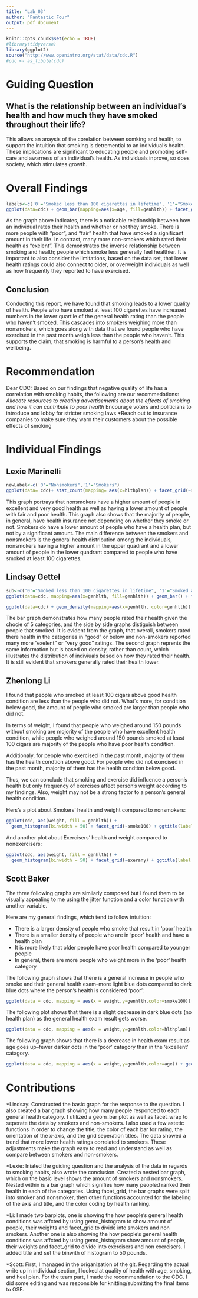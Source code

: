 ```yaml
---
title: "Lab_03"
author: "Fantastic Four"
output: pdf_document
---
```


```r
knitr::opts_chunk$set(echo = TRUE)
#library(tidyverse)
library(ggplot2)
source("http://www.openintro.org/stat/data/cdc.R")
#cdc <- as_tibble(cdc)
```

# Guiding Question
## What is the relationship between an individual's health and how much they have smoked throughout their life? 
This allows an anaysis of the corelation between somking and health, to support the intuition that smoking is detremential to an individual's health. These implications are significant to educating people and promoting self-care and awarness of an individual's health. As individuals inprove, so does society, which stimulates growth.

# Overall Findings
```r
labels<-c('0'="Smoked less than 100 cigarettes in lifetime", '1'="Smoked at least 100 cigarettes in lifetime")
ggplot(data=cdc) + geom_bar(mapping=aes(x=age, fill=genhlth)) + facet_grid(genhlth~smoke100, labeller=labeller(smoke100=labels)) + ggtitle("Distribution of age of smokers and nonsmokers with health rating")
```
As the graph above indicates, there is a noticable relationship between how an individual rates their health and whether or not they smoke. There is more people with "poor", and "fair" health that have smoked a significant amount in their life. In contrast, many more non-smokers which rated their health as "exelent". This demonstrates the inverse relationship between smoking and health; people which smoke less generally feel healthier.
It is important to also consider the limitations, based on the data set, that lower health ratings could also connect to older, or overweight individuals as well as how frequently they reported to have exercised.

## Conclusion  
Conducting this report, we have found that smoking leads to a lower quality of health.  People who have smoked at least 100 cigarettes have increased numbers in the lower quartile of the general health rating than the people who haven't smoked. This cascades into smokers weighing more than nonsmokers, which goes along with data that we found people who have exercised in the past month weigh less than the people who haven't. This supports the claim, that smoking is harmful to a person's health and wellbeing. 


# Recommendation
Dear CDC: Based on our findings that negative quality of life has a correlation with smoking habits, the following are our recommedations:
*Allocate resources to creating advertisements about the effects of smoking and how it can contribute to poor health
*Encourage voters and politicians to introduce and lobby for stricter smoking laws
*Reach out to insurance companies to make sure they warn their customers about the possible effects of smoking

# Individual Findings

## Lexie Marinelli
```r
newLabel<-c('0'="Nonsmokers",'1'="Smokers")
ggplot(data= cdc)+ stat_count(mapping= aes(x=hlthplan)) + facet_grid(~smoke100, labeller=labeller(smoke100=newLabel)) +geom_bar(mapping= aes(x=hlthplan, fill= genhlth), position= "dodge") + theme(aspect.ratio=1) + ggtitle(label = "             Smokers vs. Nonsmokers") +xlab(label= "Health Plan") +ylab(label= "Amount of people")
```
  
  This graph portrays that nonsmokers have a higher amount of people in excellent and very good health as well as having a lower amount of people with fair and poor health. This graph also shows that the majority of people, in general, have health insurance not depending on whether they smoke or not. Smokers do have a lower amount of people who have a health plan, but not by a significant amount. The main difference between the smokers and nonsmokers is the general health distribution among the individuals, nonsmokers having a higher amount in the upper quadrant and a lower amount of people in the lower quadrant compared to people who have smoked at least 100 cigarettes.
  
## Lindsay Gettel
```r
sub<-c('0'="Smoked less than 100 cigarettes in lifetime", '1'="Smoked at least 100 cigarettes in lifetime")
ggplot(data=cdc, mapping=aes(x=genhlth, fill=genhlth)) + geom_bar() + facet_wrap(~smoke100, labeller = labeller(smoke100=sub)) +ggtitle("Smokers vs. Nonsmokers with health rating") + theme(axis.text.x=element_text(angle=90))
```
```r
ggplot(data=cdc) + geom_density(mapping=aes(x=genhlth, color=genhlth)) + facet_wrap(~smoke100, labeller = labeller(smoke100=sub)) +ggtitle("Smokers vs. Nonsmokers with health rating by density") + theme(axis.text.x=element_text(angle=90))
```

The bar graph demonstrates how many people rated their health given the chocie of 5 categories, and the side by side graphs distiguish between people that smoked. It is evident from the graph, that overall, smokers rated there health in the categories in "good" or below and non-smokers reported many more "exelent" or "very good" ratings.
The second graph reprents the same information but is based on density, rather than count, which illustrates the distribution of indiviuals based on how they rated their health. It is still evident that smokers generally rated their health lower.

## Zhenlong Li
I found that people who smoked at least 100 cigars above good health condition are less than the people who did not. What's more, for condition below good, the amount of people who smoked are larger than people who did not. 

In terms of weight, I found that people who weighed around 150 pounds without smoking are mojority of the people who have excellent health condition, while people who weighed around 150 pounds smoked at least 100 cigars are majority of the people who have poor health condition.

Additionaly, for people who exercised in the past month, majority of them has the health condtion above good. For people who did not exercised in the past month, majority of them has the health condtion below good.

Thus, we can conclude that smoking and exercise did influence a person's health but only frequency of exercises affect person's weight according to my findings. Also, weight may not be a strong factor to a person's general health condition.

Hers's a plot about Smokers' health and weight compared to nonsmokers:
```r
ggplot(cdc, aes(weight, fill = genhlth)) +
  geom_histogram(binwidth = 50) + facet_grid(~smoke100) + ggtitle(label = "Smokers' health and weight compared to nonsmokers ", subtitle = "Created by Li") +xlab(label= "weight") +ylab(label= "Amount of people (out of 20,000)")
```
And another plot about Exercisers' health and weight compared to nonexercisers:
```r
ggplot(cdc, aes(weight, fill = genhlth)) +
  geom_histogram(binwidth = 50) + facet_grid(~exerany) + ggtitle(label = "Exercisers' health and weight compared to nonexercisers ", subtitle = "Created by Li") +xlab(label= "weight") +ylab(label= "Amount of people (out of 20,000)")
```

## Scott Baker
The three following graphs are similarly composed but I found them to be visually appealing to me using the jitter function and a color function with another variable.

Here are my general findings, which tend to follow intuition:

* There is a larger density of people who smoke that result in 'poor' health
* There is a smaller density of people who are in 'poor' health and have a health plan
* It is more likely that older people have poor health compared to younger people
* In general, there are more people who weight more in the 'poor' health category

The following graph shows that there is a general increase in people who smoke and their general health exam--more light blue dots compared to dark blue dots where the person's health is considered 'poor':
```r
ggplot(data = cdc, mapping = aes(x = weight,y=genhlth,color=smoke100)) + geom_jitter() + ggtitle(label = "Comparing weight to general health with visualization of smoking") +xlab("Weight(lbs)") + ylab("General Health Exam Result")
```

The following plot shows that there is a slight decrease in dark blue dots (no health plan) as the general health exam result gets worse.

```r
ggplot(data = cdc, mapping = aes(x = weight,y=genhlth,color=hlthplan)) + geom_jitter() + ggtitle(label = "Comparing weight to general health with visualization of health plan") +xlab("Weight(lbs)") + ylab("General Health Exam Result")
```
The following graph shows that there is a decrease in health exam result as age goes up--fewer darker dots in the 'poor' catagory than in the 'excellent' catagory.

```r
ggplot(data = cdc, mapping = aes(x = weight,y=genhlth,color=age)) + geom_jitter() + ggtitle(label = "Comparing weight to general health with visualization of age") +xlab("Weight(lbs)") + ylab("General Health Exam Result")

```

# Contributions
*Lindsay: Constructed the basic graph for the response to the question. I also created a bar graph showing how many people responded to each general health category. I utilized a geom_bar plot as well as facet_wrap to seperate the data by smokers and non-smokers. I also used a few astetic functions in order to change the title, the color of each bar for rating, the orientation of the x-axis, and the grid seperation titles. The data showed a trend that more lower health ratings correlated to smokers. These adjustments make the graph easy to read and understand as well as compare between smokers and non-smokers.

*Lexie: Iniated the guiding question and the analysis of the data in regards to smoking habits, also wrote the conclusion. Created a nested bar graph, which on the basic level shows the amount of smokers and nonsmokers. Nested within is a bar graph which signifies how many peopled ranked their health in each of the categories. Using facet_grid, the bar graphs were split into smoker and nonsmoker, then other functions accounted for the labeling of the axis and title, and the color coding by health ranking.

*Li: I made two barplots, one is showing the how people's general health conditions was affcted by using gemo_histogram to show amount of people, their weights and facet_grid to divide into smokers and non smokers. Another one is also showing the how people's general health conditions was affcted by using gemo_histogram show amount of people, their weights and facet_grid to divide into exercisers and non exercisers. I added title and set the binwith of histogram to 50 pounds.

*Scott: First, I managed in the origanization of the git. Regarding the actual write up in individual section, I looked at quality of health with age, smoking, and heal plan. For the team part, I made the recommendation to the CDC. I did some editing and was responsible for knitting/submitting the final items to OSF.